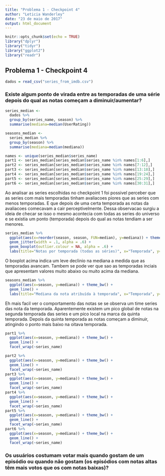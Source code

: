 ```yaml
---
title: "Problema 1 - Checkpoint 4"
author: "Leticia Wanderley"
date: "23 de maio de 2017"
output: html_document
---
```


```r
knitr::opts_chunk$set(echo = TRUE)
library("dplyr")
library("tidyr")
library("ggplot2")
library("readr")
```

## Problema 1 - Checkpoint 4

```r
dados = read_csv("series_from_imdb.csv")
```

### Existe algum ponto de virada entre as temporadas de uma série depois do qual as notas começam a diminuir/aumentar?
```r
series_median <- 
  dados %>%
  group_by(series_name, season) %>%
  summarise(mediana=median(UserRating))

seasons_median <-
  series_median %>%
  group_by(season) %>%
  summarise(mediana=median(mediana))

names <- unique(series_median$series_name)
part1 <- series_median[series_median$series_name %in% names[1:6],]
part2 <- series_median[series_median$series_name %in% names[7:12],]
part3 <- series_median[series_median$series_name %in% names[13:18],]
part4 <- series_median[series_median$series_name %in% names[19:24],]
part5 <- series_median[series_median$series_name %in% names[25:29],]
part6 <- series_median[series_median$series_name %in% names[30:31],]
```
Ao analisar as series escolhidas no checkpoint 1 foi possivel perceber que as series com mais temporadas tinham avaliacoes piores que as series com menos temporadas. E que depois de uma certa temporada as notas da avaliacoes comecavam a cair perceptivelmente. Dessa observacao surgiu a ideia de checar se isso o mesmo acontecia com todas as series do universo e se existia um ponto (temporada) depois do qual as notas tendiam a ser menores.
```r
series_median %>%
  ggplot(aes(x=reorder(season, season, FUN=median), y=mediana)) + theme_bw() +
  geom_jitter(width = .1, alpha = .6) +
  geom_boxplot(outlier.colour = NA, alpha = .6) +
  labs(title="Notas por temporada (todas as séries)", x="Temporada", y="Mediana da nota")
```
O boxplot acima indica um leve declinio na mediana a medida que as temporadas avancam. Tambem se pode ver que sao as temporadas inciais que apresentam valores muito abaixo ou muito acima da mediana.
```r
seasons_median %>%
  ggplot(aes(x=season, y=mediana)) + theme_bw() +
  geom_line() +
  labs(title="Mediana da nota atribuída à temporada", x="Temporada", y="Nota")
```
Eh mais facil ver o comportamento das notas se se observa um time series das nota da temporada. Aparentemente existem um pico global de notas na segunda temporada das series e um pico local na marca da quinta temporada. Depois da quinta temporada as notas começam a diminuir, atingindo o ponto mais baixo na oitava temporada.
```r
part1 %>%
  ggplot(aes(x=season, y=mediana)) + theme_bw() +
  geom_line() +
  facet_wrap(~series_name)

part2 %>%
  ggplot(aes(x=season, y=mediana)) + theme_bw() +
  geom_line() +
  facet_wrap(~series_name)
part3 %>%
  ggplot(aes(x=season, y=mediana)) + theme_bw() +
  geom_line() +
  facet_wrap(~series_name)
part4 %>%
  ggplot(aes(x=season, y=mediana)) + theme_bw() +
  geom_line() +
  facet_wrap(~series_name)
part5 %>%
  ggplot(aes(x=season, y=mediana)) + theme_bw() +
  geom_line() +
  facet_wrap(~series_name)
part6 %>%
  ggplot(aes(x=season, y=mediana)) + theme_bw() +
  geom_line() +
  facet_wrap(~series_name)
```
### Os usuários costumam votar mais quando gostam de um episódio ou quando não gostam (os episódios com notas altas têm mais votos que os com notas baixas)?

